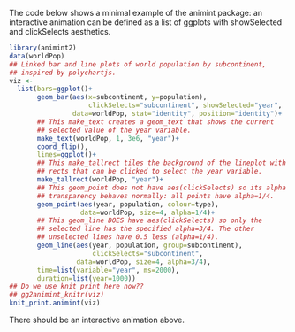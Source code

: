 The code below shows a minimal example of the animint package: an
interactive animation can be defined as a list of ggplots with
showSelected and clickSelects aesthetics.

```r
library(animint2)
data(worldPop)
## Linked bar and line plots of world population by subcontinent,
## inspired by polychartjs.
viz <-
  list(bars=ggplot()+
       geom_bar(aes(x=subcontinent, y=population),
                    clickSelects="subcontinent", showSelected="year",
                data=worldPop, stat="identity", position="identity")+
       ## This make_text creates a geom_text that shows the current
       ## selected value of the year variable.
       make_text(worldPop, 1, 3e6, "year")+
       coord_flip(),
       lines=ggplot()+
       ## This make_tallrect tiles the background of the lineplot with
       ## rects that can be clicked to select the year variable.
       make_tallrect(worldPop, "year")+
       ## This geom_point does not have aes(clickSelects) so its alpha
       ## transparency behaves normally: all points have alpha=1/4.
       geom_point(aes(year, population, colour=type),
                  data=worldPop, size=4, alpha=1/4)+
       ## This geom_line DOES have aes(clickSelects) so only the
       ## selected line has the specified alpha=3/4. The other
       ## unselected lines have 0.5 less (alpha=1/4).
       geom_line(aes(year, population, group=subcontinent),
                     clickSelects="subcontinent",
                 data=worldPop, size=4, alpha=3/4),
       time=list(variable="year", ms=2000),
       duration=list(year=1000))
## Do we use knit_print here now??
## gg2animint_knitr(viz)
knit_print.animint(viz)
```

There should be an interactive animation above.
